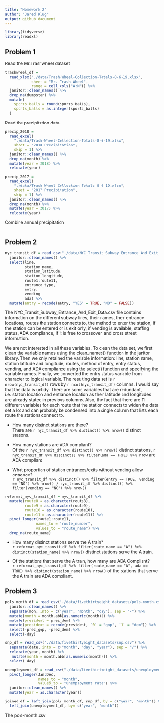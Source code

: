```yaml
---
title: "Homework 2"
author: "Jared Klug"
output: github_document
---
```


```r
library(tidyverse)
library(readxl)
```

## Problem 1

Read the Mr.Trashwheel dataset

```r
trashwheel_df = 
  read_xlsx("./data/Trash-Wheel-Collection-Totals-8-6-19.xlsx", 
            sheet = "Mr. Trash Wheel",
            range = cell_cols("A:N")) %>%
  janitor::clean_names() %>%
  drop_na(dumpster) %>%
  mutate(
    sports_balls = round(sports_balls),
    sports_balls = as.integer(sports_balls)
  )
```

Read the precipitation data

```r
precip_2018 = 
  read_excel(
    "./data/Trash-Wheel-Collection-Totals-8-6-19.xlsx", 
    sheet = "2018 Precipitation",
    skip = 1) %>%
  janitor::clean_names() %>%
  drop_na(month) %>%
  mutate(year = 2018) %>%
  relocate(year)

precip_2017 = 
  read_excel(
    "./data/Trash-Wheel-Collection-Totals-8-6-19.xlsx", 
    sheet = "2017 Precipitation",
    skip = 1) %>%
  janitor::clean_names() %>%
  drop_na(month) %>%
  mutate(year = 2017) %>%
  relocate(year)
```

Combine annual precipitation

```r

```

## Problem 2

```r

nyc_transit_df = read_csv("./data/NYC_Transit_Subway_Entrance_And_Exit_Data.csv") %>% 
  janitor::clean_names() %>% 
  select(line, 
         station_name, 
         station_latitude, 
         station_longitude, 
         route1:route11, 
         entrance_type, 
         entry, 
         vending, 
         ada) %>% 
  mutate(entry = recode(entry, "YES" = TRUE, "NO" = FALSE))

```

The NYC_Transit_Subway_Entrance_And_Exit_Data.csv file contains information on the different subway lines, their names, their entrance locations, routes the station connects to, the method to enter the station, if the station can be entered or is exit only, if vending is available, staffing status, ADA compliance, if it is free to crossover, and cross street information.  

We are not interested in all these variables. To clean the data set, we first clean the variable names using the clean_names() function in the janitor library. Then we only retained the variable information: line, station name, station latitude and longitude, routes, method of entry, entry status, vending, and ADA compliance using the select() function and specifying the variable names. Finally, we converted the entry status variable from character to logical variable. The resulting data set is `r nrow(nyc_transit_df)` rows by `r ncol(nyc_transit_df)` columns. I would say that the data is untidy. There are some variables that are redundant, i.e. station location and entrance location as their latitude and longitudes are already stated in previous columns. Also, the fact that there are 11 different variables for each route that the station connects to widen the data set a lot and can probably be condensed into a single column that lists each route the stations connect to.

* How many distinct stations are there?  
There are `r nyc_transit_df %>% distinct() %>% nrow()` distinct stations.

* How many stations are ADA compliant?  
Of the `r nyc_transit_df %>% distinct() %>% nrow()` distinct stations, `r nyc_transit_df %>% distinct() %>% filter(ada == TRUE) %>% nrow` are ADA compliant 

* What proportion of station entrances/exits without vending allow entrance?  
`r nyc_transit_df %>% distinct() %>% filter(entry == TRUE, vending == "NO") %>% nrow() / nyc_transit_df %>% distinct() %>% filter(vending == "NO") %>% nrow()`

```r

reformat_nyc_transit_df = nyc_transit_df %>% 
  mutate(route8 = as.character(route8),
         route9 = as.character(route9),
         route10 = as.character(route10),
         route11 = as.character(route11)) %>% 
  pivot_longer(route1:route11,
              names_to = "route_number",
              values_to = "route_name") %>% 
  drop_na(route_name)

```

* How many distinct stations serve the A train?  
`r reformat_nyc_transit_df %>% filter(route_name == "A") %>% distinct(station_name) %>% nrow()` distinct stations serve the A train.  

* Of the stations that serve the A train, how many are ADA Compliant?  
`r reformat_nyc_transit_df %>% filter(route_name == "A", ada == TRUE) %>% distinct(station_name) %>% nrow()` of the stations that serve the A train are ADA compliant.  

## Problem 3

```r

pols_month_df = read_csv("./data/fivethirtyeight_datasets/pols-month.csv") %>% 
  janitor::clean_names() %>% 
  separate(mon, into = c("year", "month", "day"), sep = "-") %>% 
  mutate(month = month.abb[as.numeric(month)]) %>% 
  mutate(president = prez_dem) %>% 
  mutate(president = recode(president, `0` = "gop", `1` = "dem")) %>% 
  select(-prez_gop, -prez_dem) %>% 
  select(-day)

snp_df = read_csv("./data/fivethirtyeight_datasets/snp.csv") %>% 
  separate(date, into = c("month", "day", "year"), sep = "/") %>% 
  relocate(year, month) %>% 
   mutate(month = month.abb[as.numeric(month)]) %>% 
  select(-day)

unemployment_df = read_csv("./data/fivethirtyeight_datasets/unemployment.csv") %>% 
  pivot_longer(Jan:Dec,
               names_to = "month",
               values_to = "unemployment rate") %>% 
  janitor::clean_names() %>% 
  mutate(year = as.character(year))

joined_df = left_join(pols_month_df, snp_df, by = c("year", "month")) %>% 
  left_join(unemployment_df, by= c("year", "month"))
```

The pols-month.csv 
